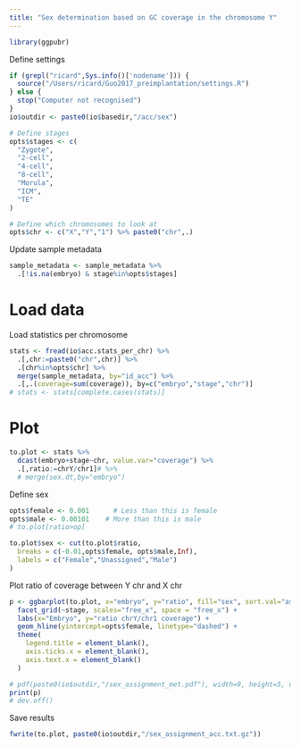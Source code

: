 ```yaml
---
title: "Sex determination based on GC coverage in the chromosome Y"
---
```


```r
library(ggpubr)
```

Define settings
```r
if (grepl("ricard",Sys.info()['nodename'])) {
  source("/Users/ricard/Guo2017_preimplantation/settings.R")
} else {
  stop("Computer not recognised")
}
io$outdir <- paste0(io$basedir,"/acc/sex")

# Define stages
opts$stages <- c(
  "Zygote",
  "2-cell",
  "4-cell",
  "8-cell",
  "Morula",
  "ICM",
  "TE"
)

# Define which chromosomes to look at
opts$chr <- c("X","Y","1") %>% paste0("chr",.)
```

Update sample metadata
```r
sample_metadata <- sample_metadata %>% 
  .[!is.na(embryo) & stage%in%opts$stages]
```

# Load data

Load statistics per chromosome
```r
stats <- fread(io$acc.stats_per_chr) %>%
  .[,chr:=paste0("chr",chr)] %>%
  .[chr%in%opts$chr] %>%
  merge(sample_metadata, by="id_acc") %>%
  .[,.(coverage=sum(coverage)), by=c("embryo","stage","chr")]
# stats <- stats[complete.cases(stats)]
```

# Plot

```r
to.plot <- stats %>% 
  dcast(embryo+stage~chr, value.var="coverage") %>%
  .[,ratio:=chrY/chr1]# %>%
  # merge(sex.dt,by="embryo")
```

Define sex
```r
opts$female <- 0.001      # Less than this is female
opts$male <- 0.00101    # More than this is male
# to.plot[ratio>op]

to.plot$sex <- cut(to.plot$ratio, 
  breaks = c(-0.01,opts$female, opts$male,Inf),
  labels = c("Female","Unassigned","Male")
)
```


Plot ratio of coverage between Y chr and X chr
```r
p <- ggbarplot(to.plot, x="embryo", y="ratio", fill="sex", sort.val="asc") +
  facet_grid(~stage, scales="free_x", space = "free_x") +
  labs(x="Embryo", y="ratio chrY/chr1 coverage") +
  geom_hline(yintercept=opts$female, linetype="dashed") +
  theme(
    legend.title = element_blank(),
    axis.ticks.x = element_blank(),
    axis.text.x = element_blank()
  )

# pdf(paste0(io$outdir,"/sex_assignment_met.pdf"), width=9, height=5, useDingbats = F)
print(p)
# dev.off()
```

Save results
```r
fwrite(to.plot, paste0(io$outdir,"/sex_assignment_acc.txt.gz"))
```
